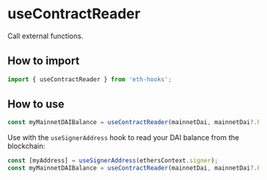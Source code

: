 # useContractReader

Call external functions.

## How to import

```typescript
import { useContractReader } from 'eth-hooks';
```

## How to use

```typescript
const myMainnetDAIBalance = useContractReader(mainnetDai, mainnetDai?.balanceOf, [myAddress ?? '']);
```

Use with the `useSignerAddress` hook to read your DAI balance from the blockchain:

```typescript
const [myAddress] = useSignerAddress(ethersContext.signer);
const myMainnetDAIBalance = useContractReader(mainnetDai, mainnetDai?.balanceOf, [myAddress ?? '']);
```
